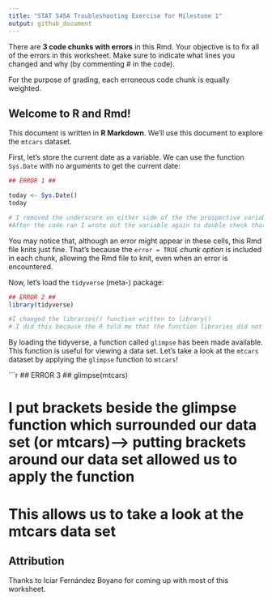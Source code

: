 ```yaml
---
title: "STAT 545A Troubleshooting Exercise for Milestone 1"
output: github_document
---
```


There are **3 code chunks with errors** in this Rmd. Your objective is to fix all of the errors in this worksheet. Make sure to indicate what lines you changed and why (by commenting \# in the code).

For the purpose of grading, each erroneous code chunk is equally weighted.

## Welcome to R and Rmd!

This document is written in **R Markdown**. We'll use this document to explore the `mtcars` dataset.

First, let's store the current date as a variable. We can use the function `Sys.Date` with no arguments to get the current date:

```r
## ERROR 1 ##

today <- Sys.Date()
today

# I removed the underscore on either side of the the prospective variable (today), since the error message read unexpected symbol (line 19)
#After the code ran I wrote out the variable again to double check that it worked (line 20)
```

You may notice that, although an error might appear in these cells, this Rmd file knits just fine. That's because the `error = TRUE` *chunk option* is included in each chunk, allowing the Rmd file to knit, even when an error is encountered.

Now, let's load the `tidyverse` (meta-) package:

```r
## ERROR 2 ##
library(tidyverse)

#I changed the libraries() function written to library() 
# I did this because the R told me that the function libraries did not exist
```

By loading the tidyverse, a function called `glimpse` has been made available. This function is useful for viewing a data set. Let's take a look at the `mtcars` dataset by applying the `glimpse` function to `mtcars`!

```r
## ERROR 3 ##
glimpse(mtcars)

# I put brackets beside the glimpse function which surrounded our data set (or mtcars)--> putting brackets around our data set allowed us to apply the function

# This allows us to take a look at the mtcars data set

## Attribution

Thanks to Icíar Fernández Boyano for coming up with most of this worksheet.
